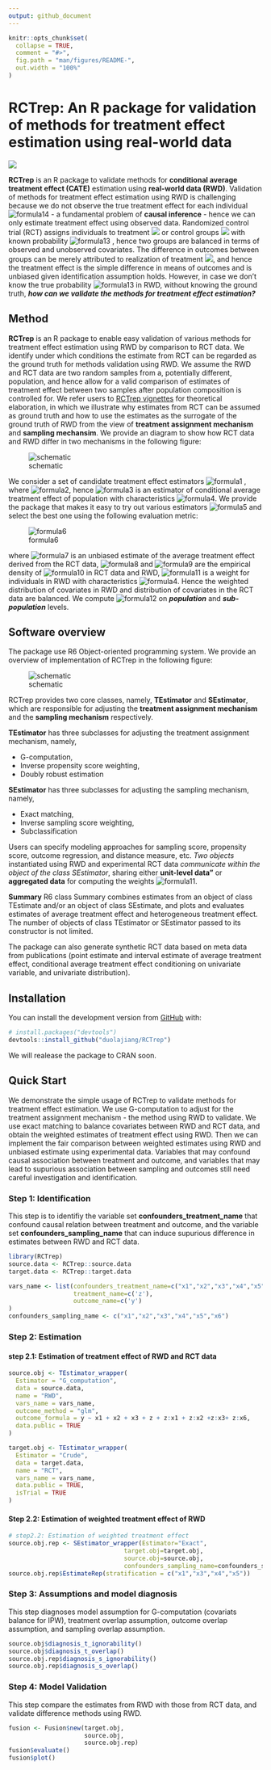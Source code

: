 ```yaml
---
output: github_document
---
```


<!-- README.md is generated from README.Rmd. Please edit that file -->

```r
knitr::opts_chunk$set(
  collapse = TRUE,
  comment = "#>",
  fig.path = "man/figures/README-",
  out.width = "100%"
)
```
# RCTrep: An R package for validation of methods for treatment effect estimation using real-world data

<img src="https://zenodo.org/badge/437073752.svg">

**RCTrep** is an R package to validate methods for **conditional average treatment effect (CATE)** estimation using **real-world data (RWD)**. Validation of methods for treatment effect estimation using RWD is challenging because we do not observe the true treatment effect for each individual ![formula14](man/figures/CodeCogsEqn14.svg) - a fundamental problem of **causal inference** - hence we can only estimate treatment effect using observed data. Randomized control trial (RCT) assigns individuals to treatment <img src="https://latex.codecogs.com/svg.image?Z=1" /> or control groups <img src="https://latex.codecogs.com/svg.image?Z=0"> with known probability ![formula13](man/figures/CodeCogsEqn13.svg)
, hence two groups are balanced in terms of observed and unobserved covariates. The difference in outcomes between groups can be merely attributed to realization of treatment <img src="https://latex.codecogs.com/svg.image?Z">, and hence the treatment effect is the simple difference in means of outcomes and is unbiased given identification assumption holds. However, in case we don't know the true probability ![formula13](man/figures/CodeCogsEqn13.svg) in RWD, without knowing the ground truth, _**how can we validate the methods for treatment effect estimation?**_

## Method
**RCTrep** is an R package to enable easy validation of various methods for treatment effect estimation using RWD by comparison to RCT data. We identify under which conditions the estimate from RCT can be regarded as the ground truth for methods validation using RWD. We assume the RWD and RCT data  are two random samples from a, potentially different, population, and hence allow for a valid comparison of estimates of treatment effect between two samples after population composition is controlled for. We refer users to [RCTrep vignettes][JSS] for theoretical elaboration, in which we illustrate why estimates from RCT can be assumed as ground truth and how to use the estimates as the surrogate of the ground truth of RWD from the view of **treatment assignment mechanism** and **sampling mechansim**. We provide an diagram to show how RCT data and RWD differ in two mechanisms in the following figure:

![schematic](man/figures/DGM_RCT_RWD.png)

We consider a set of candidate treatment effect estimators ![formula1](man/figures/CodeCogsEqn1.svg) , where ![formula2](man/figures/CodeCogsEqn2.svg), hence ![formula3](man/figures/CodeCogsEqn3.svg) is an estimator of conditional average treatment effect of population with characteristics ![formula4](man/figures/CodeCogsEqn4.svg). We provide the package that makes it easy to try out various estimators ![formula5](man/figures/CodeCogsEqn5.svg) and select the best one using the following evaluation metric:

![formula6](man/figures/CodeCogsEqn6.svg)

where ![formula7](man/figures/CodeCogsEqn7.svg) is an unbiased estimate of the average treatment effect derived from the RCT data, ![formula8](man/figures/CodeCogsEqn8.svg) and  ![formula9](man/figures/CodeCogsEqn9.svg) are the empirical density of ![formula10](man/figures/CodeCogsEqn10.svg) in RCT data and RWD, ![formula11](man/figures/CodeCogsEqn11.svg) is a weight for individuals in RWD with characteristics ![formula4](man/figures/CodeCogsEqn4.svg).  Hence the weighted distribution of covariates in RWD and distribution of covariates in the RCT data are balanced. We compute ![formula12](man/figures/CodeCogsEqn12.svg) on _**population**_ and _**sub-population**_ levels. 

## Software overview
The package use R6 Object-oriented programming system. We provide an overview of implementation of RCTrep in the following figure:

![schematic](man/figures/README-structure.png)

RCTrep provides two core classes, namely, **TEstimator** and **SEstimator**, which are responsible for adjusting the **treatment assignment mechanism** and the **sampling mechanism** respectively. 

**TEstimator** has three subclasses for adjusting the treatment assignment mechanism, namely,

* G-computation, 
* Inverse propensity score weighting, 
* Doubly robust estimation 

**SEstimator** has three subclasses for adjusting the sampling mechanism, namely, 

* Exact matching, 
* Inverse sampling score weighting, 
* Subclassification

Users can specify modeling approaches for sampling score, propensity score, outcome regression, and distance measure, etc. _Two objects_ instantiated using RWD and experimental RCT data _communicate within the object of the class SEstimator_, sharing either **unit-level data"** or **aggregated data** for computing the weights ![formula11](man/figures/CodeCogsEqn11.svg). 

**Summary** R6 class Summary combines estimates from an object of class TEstimate and/or an object of class SEstimate, and plots and evaluates estimates of average treatment effect and heterogeneous treatment effect. The number of objects of class TEstimator or SEstimator passed to its constructor is not limited. 

The package can also generate synthetic RCT data based on meta data from publications (point estimate and interval estimate of average treatment effect, conditional average treatment effect conditioning on univariate variable, and univariate distribution). 

## Installation

<!-- You can install the released version of RCTrep from [CRAN](https://CRAN.R-project.org) with: -->

<!-- ``` r -->
<!-- install.packages("RCTrep") -->
<!-- ``` -->

You can install the development version from [GitHub](https://github.com/) with:

``` r
# install.packages("devtools")
devtools::install_github("duolajiang/RCTrep")
```

We will realease the package to CRAN soon. 

## Quick Start
We demonstrate the simple usage of RCTrep to validate methods for treatment effect estimation. We use G-computation to adjust for the treatment assignment mechanism - the method using RWD to validate.  We use exact matching to balance covariates between RWD and RCT data, and obtain the weighted estimates of treatment effect using RWD. Then we can implement the fair comparison between weighted estimates using RWD and unbiased estimate using experimental data. Variables that may confound causal association between treatment and outcome, and variables that may lead to supurious association between sampling and outcomes still need careful investigation and identification. 

### Step 1: Identification
This step is to identifiy the variable set **confounders_treatment_name** that confound causal relation between treatment and outcome, and the variable set **confounders_sampling_name** that can induce supurious difference in estimates between RWD and RCT data. 
```r
library(RCTrep)
source.data <- RCTrep::source.data
target.data <- RCTrep::target.data

vars_name <- list(confounders_treatment_name=c("x1","x2","x3","x4","x5","x6"),
                  treatment_name=c('z'),
                  outcome_name=c('y')
)
confounders_sampling_name <- c("x1","x2","x3","x4","x5","x6")
```

### Step 2: Estimation
#### step 2.1: Estimation of treatment effect of RWD and RCT data
```r
source.obj <- TEstimator_wrapper(
  Estimator = "G_computation",
  data = source.data,
  name = "RWD",
  vars_name = vars_name,
  outcome_method = "glm",
  outcome_formula = y ~ x1 + x2 + x3 + z + z:x1 + z:x2 +z:x3+ z:x6,
  data.public = TRUE
)

target.obj <- TEstimator_wrapper(
  Estimator = "Crude",
  data = target.data,
  name = "RCT",
  vars_name = vars_name,
  data.public = TRUE,
  isTrial = TRUE
)
```

#### Step 2.2: Estimation of weighted treatment effect of RWD
```r
# step2.2: Estimation of weighted treatment effect
source.obj.rep <- SEstimator_wrapper(Estimator="Exact",
                                target.obj=target.obj,
                                source.obj=source.obj,
                                confounders_sampling_name=confounders_sampling_name)
source.obj.rep$EstimateRep(stratification = c("x1","x3","x4","x5"))

```

### Step 3: Assumptions and model diagnosis
This step diagnoses model assumption for G-computation (covariats balance for IPW), treatment overlap assumption, outcome overlap assumption, and sampling overlap assumption.
```r
source.obj$diagnosis_t_ignorability()
source.obj$diagnosis_t_overlap()
source.obj.rep$diagnosis_s_ignorability()
source.obj.rep$diagnosis_s_overlap()
```

### Step 4: Model Validation
This step compare the estimates from RWD with those from RCT data, and validate difference methods using RWD.
```r
fusion <- Fusion$new(target.obj,
                     source.obj,
                     source.obj.rep)
fusion$evaluate()
fusion$plot()
```

[JSS]: https://github.com/duolajiang/RCTrep/blob/master/vignettes/RCTrep_vignettes.pdf "RCTrep: An R Package for the Validation of Estimates of Average Treatment Effects"

